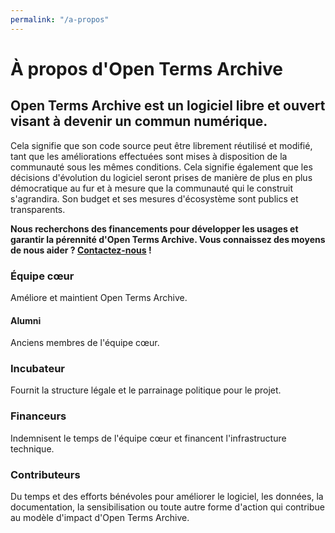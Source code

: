 ```yaml
---
permalink: "/a-propos"
---
```


<div className="text__center">

  # À propos d'Open Terms Archive

  ## Open Terms Archive est un logiciel libre et ouvert visant à devenir un commun numérique.

  Cela signifie que son code source peut être librement réutilisé et modifié, tant que les améliorations effectuées sont mises à disposition de la communauté sous les mêmes conditions. Cela signifie également que les décisions d'évolution du logiciel seront prises de manière de plus en plus démocratique au fur et à mesure que la communauté qui le construit s'agrandira. Son <Link href="/budget">budget</Link> et ses <Link href="/stats">mesures d'écosystème</Link> sont publics et transparents.

  **Nous recherchons des financements pour développer les usages et garantir la pérennité d'Open Terms Archive. Vous connaissez des moyens de nous aider ? [Contactez-nous](mailto:contact@opentermsarchive.org) !**

  ### Équipe cœur

  Améliore et maintient Open Terms Archive.

  <Contributors type="core" showInfo="true" thumbnailWidth="88" thumbnailHeight="88" />

  #### Alumni

  Anciens membres de l'équipe cœur.

  <Contributors type="alumnis" showInfo="true" className="mb__XL" />

  ### Incubateur

  Fournit la structure légale et le parrainage politique pour le projet.

  <ThumbGallery>
    <Link href="https://disinfo.quaidorsay.fr" target="_blank" rel="noopener">
        <ThumbGalleryItem src="/images/contributors/ambassadeur-francais-pour-le-numerique.png" width="158" height="80" />
    </Link>
  </ThumbGallery>

  ### Financeurs

  Indemnisent le temps de l'équipe cœur et financent l'infrastructure technique.

  <ThumbGallery small={true} className="mb__XL">
    <ThumbGalleryItem src="/images/contributors/meae.png" width="130" height="117" />
    <ThumbGalleryItem src="/images/contributors/france-relance.png" width="77" height="77" />
    <ThumbGalleryItem src="/images/contributors/nextgen.png" width="220" height="48" />
    <ThumbGalleryItem src="/images/contributors/reset.png" width="101" height="29" />
    <ThumbGalleryItem src="/images/contributors/nlnet.png" width="160" height="120" />
    <ThumbGalleryItem src="/images/contributors/european-commission.png" width="144" height="100" />
    <ThumbGalleryItem src="/images/contributors/dinum.png" width="320" height="80" />
  </ThumbGallery>

  ### Contributeurs

  Du temps et des efforts bénévoles pour améliorer le logiciel, les données, la documentation, la sensibilisation ou toute autre forme d'action qui contribue au modèle d'impact d'Open Terms Archive.

  <Contributors type="contributors" />

</div>
